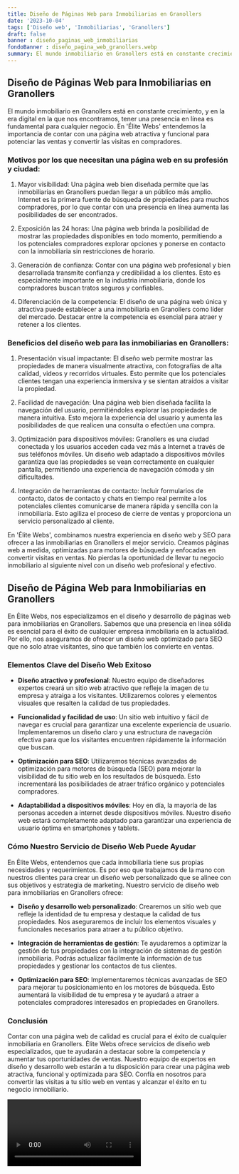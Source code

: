 ```yaml
---
title: Diseño de Páginas Web para Inmobiliarias en Granollers
date: '2023-10-04'
tags: ['Diseño web', 'Inmobiliarias', 'Granollers']
draft: false
banner : diseño_paginas_web_inmobiliarias
fondoBanner : diseño_pagina_web_granollers.webp
summary: El mundo inmobiliario en Granollers está en constante crecimiento, y en la era digital en la que nos encontramos, tener una presencia en línea es fundamental para cualquier negocio. En 'Élite Webs' entendemos la importancia de contar con una página web atractiva y funcional para potenciar las ventas y convertir las visitas en compradores.
---
```


## Diseño de Páginas Web para Inmobiliarias en Granollers

El mundo inmobiliario en Granollers está en constante crecimiento, y en la era digital en la que nos encontramos, tener una presencia en línea es fundamental para cualquier negocio. En 'Élite Webs' entendemos la importancia de contar con una página web atractiva y funcional para potenciar las ventas y convertir las visitas en compradores.

### Motivos por los que necesitan una página web en su profesión y ciudad:

1. Mayor visibilidad: Una página web bien diseñada permite que las inmobiliarias en Granollers puedan llegar a un público más amplio. Internet es la primera fuente de búsqueda de propiedades para muchos compradores, por lo que contar con una presencia en línea aumenta las posibilidades de ser encontrados.

2. Exposición las 24 horas: Una página web brinda la posibilidad de mostrar las propiedades disponibles en todo momento, permitiendo a los potenciales compradores explorar opciones y ponerse en contacto con la inmobiliaria sin restricciones de horario.

3. Generación de confianza: Contar con una página web profesional y bien desarrollada transmite confianza y credibilidad a los clientes. Esto es especialmente importante en la industria inmobiliaria, donde los compradores buscan tratos seguros y confiables.

4. Diferenciación de la competencia: El diseño de una página web única y atractiva puede establecer a una inmobiliaria en Granollers como líder del mercado. Destacar entre la competencia es esencial para atraer y retener a los clientes.

### Beneficios del diseño web para las inmobiliarias en Granollers:

1. Presentación visual impactante: El diseño web permite mostrar las propiedades de manera visualmente atractiva, con fotografías de alta calidad, videos y recorridos virtuales. Esto permite que los potenciales clientes tengan una experiencia inmersiva y se sientan atraídos a visitar la propiedad.

2. Facilidad de navegación: Una página web bien diseñada facilita la navegación del usuario, permitiéndoles explorar las propiedades de manera intuitiva. Esto mejora la experiencia del usuario y aumenta las posibilidades de que realicen una consulta o efectúen una compra.

3. Optimización para dispositivos móviles: Granollers es una ciudad conectada y los usuarios acceden cada vez más a Internet a través de sus teléfonos móviles. Un diseño web adaptado a dispositivos móviles garantiza que las propiedades se vean correctamente en cualquier pantalla, permitiendo una experiencia de navegación cómoda y sin dificultades.

4. Integración de herramientas de contacto: Incluir formularios de contacto, datos de contacto y chats en tiempo real permite a los potenciales clientes comunicarse de manera rápida y sencilla con la inmobiliaria. Esto agiliza el proceso de cierre de ventas y proporciona un servicio personalizado al cliente.

En 'Élite Webs', combinamos nuestra experiencia en diseño web y SEO para ofrecer a las inmobiliarias en Granollers el mejor servicio. Creamos páginas web a medida, optimizadas para motores de búsqueda y enfocadas en convertir visitas en ventas. No pierdas la oportunidad de llevar tu negocio inmobiliario al siguiente nivel con un diseño web profesional y efectivo.

<GifSeo />

<Cta />

## Diseño de Página Web para Inmobiliarias en Granollers

En Élite Webs, nos especializamos en el diseño y desarrollo de páginas web para inmobiliarias en Granollers. Sabemos que una presencia en línea sólida es esencial para el éxito de cualquier empresa inmobiliaria en la actualidad. Por ello, nos aseguramos de ofrecer un diseño web optimizado para SEO que no solo atrae visitantes, sino que también los convierte en ventas.

### Elementos Clave del Diseño Web Exitoso

- **Diseño atractivo y profesional**: Nuestro equipo de diseñadores expertos creará un sitio web atractivo que refleje la imagen de tu empresa y atraiga a los visitantes. Utilizaremos colores y elementos visuales que resalten la calidad de tus propiedades.

- **Funcionalidad y facilidad de uso**: Un sitio web intuitivo y fácil de navegar es crucial para garantizar una excelente experiencia de usuario. Implementaremos un diseño claro y una estructura de navegación efectiva para que los visitantes encuentren rápidamente la información que buscan.

- **Optimización para SEO**: Utilizaremos técnicas avanzadas de optimización para motores de búsqueda (SEO) para mejorar la visibilidad de tu sitio web en los resultados de búsqueda. Esto incrementará las posibilidades de atraer tráfico orgánico y potenciales compradores.

- **Adaptabilidad a dispositivos móviles**: Hoy en día, la mayoría de las personas acceden a internet desde dispositivos móviles. Nuestro diseño web estará completamente adaptado para garantizar una experiencia de usuario óptima en smartphones y tablets.

### Cómo Nuestro Servicio de Diseño Web Puede Ayudar

En Élite Webs, entendemos que cada inmobiliaria tiene sus propias necesidades y requerimientos. Es por eso que trabajamos de la mano con nuestros clientes para crear un diseño web personalizado que se alinee con sus objetivos y estrategia de marketing. Nuestro servicio de diseño web para inmobiliarias en Granollers ofrece:

- **Diseño y desarrollo web personalizado**: Crearemos un sitio web que refleje la identidad de tu empresa y destaque la calidad de tus propiedades. Nos aseguraremos de incluir los elementos visuales y funcionales necesarios para atraer a tu público objetivo.

- **Integración de herramientas de gestión**: Te ayudaremos a optimizar la gestión de tus propiedades con la integración de sistemas de gestión inmobiliaria. Podrás actualizar fácilmente la información de tus propiedades y gestionar los contactos de tus clientes.

- **Optimización para SEO**: Implementaremos técnicas avanzadas de SEO para mejorar tu posicionamiento en los motores de búsqueda. Esto aumentará la visibilidad de tu empresa y te ayudará a atraer a potenciales compradores interesados en propiedades en Granollers.

### Conclusión

Contar con una página web de calidad es crucial para el éxito de cualquier inmobiliaria en Granollers. Élite Webs ofrece servicios de diseño web especializados, que te ayudarán a destacar sobre la competencia y aumentar tus oportunidades de ventas. Nuestro equipo de expertos en diseño y desarrollo web estarán a tu disposición para crear una página web atractiva, funcional y optimizada para SEO. Confía en nosotros para convertir las visitas a tu sitio web en ventas y alcanzar el éxito en tu negocio inmobiliario.

<Video />

<CtaBot job='Inmobiliarias' city='Granollers'/>

<Gmaps query='Granollers+españa+maps' />